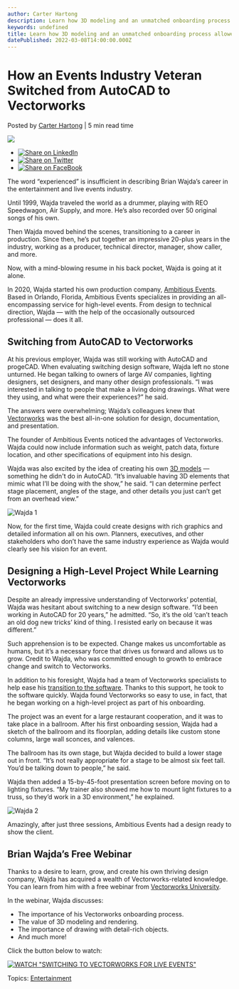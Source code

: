 ```yaml
---
author: Carter Hartong
description: Learn how 3D modeling and an unmatched onboarding process allowed Ambitious Events to create exceptional designs for high-profile clientele. 
keywords: undefined
title: Learn how 3D modeling and an unmatched onboarding process allowed Ambitious Events to create exceptional designs for high-profile clientele.  
datePublished: 2022-03-08T14:00:00.000Z
---
```

  

# How an Events Industry Veteran Switched from AutoCAD to Vectorworks

 Posted by [Carter Hartong](https://blog.vectorworks.net/author/carter-hartong) | 5 min read time 

![](https://blog.vectorworks.net/hubfs/Blog%20Images/220223_Brian%20Wajda/Wajda%201.png) 

* [![Share on LinkedIn](https://2659751.fs1.hubspotusercontent-na1.net/hubfs/2659751/michaelDemo/share-LI.png)](http://www.linkedin.com/shareArticle?mini=true&url=https%3A%2F%2Fblog.vectorworks.net%2Fwhy-ambitious-events-chose-vectorworks)
* [![Share on Twitter](https://2659751.fs1.hubspotusercontent-na1.net/hubfs/2659751/michaelDemo/share-TW.png)](https://www.twitter.com/share?text=How%20an%20Events%20Industry%20Veteran%20Switched%20from%20AutoCAD%20to%20Vectorworks&url=https%3A%2F%2Fblog.vectorworks.net%2Fwhy-ambitious-events-chose-vectorworks&via=PMGTweets)
* [![Share on FaceBook](https://2659751.fs1.hubspotusercontent-na1.net/hubfs/2659751/michaelDemo/share-FB.png)](https://www.facebook.com/sharer/sharer.php?u=https%3A%2F%2Fblog.vectorworks.net%2Fwhy-ambitious-events-chose-vectorworks)

The word “experienced” is insufficient in describing Brian Wajda’s career in the entertainment and live events industry.

Until 1999, Wajda traveled the world as a drummer, playing with REO Speedwagon, Air Supply, and more. He’s also recorded over 50 original songs of his own.   

Then Wajda moved behind the scenes, transitioning to a career in production. Since then, he’s put together an impressive 20-plus years in the industry, working as a producer, technical director, manager, show caller, and more. 

Now, with a mind-blowing resume in his back pocket, Wajda is going at it alone.

In 2020, Wajda started his own production company, [Ambitious Events](https://www.ambitiousevents.net/). Based in Orlando, Florida, Ambitious Events specializes in providing an all-encompassing service for high-level events. From design to technical direction, Wajda — with the help of the occasionally outsourced professional — does it all.

## Switching from AutoCAD to Vectorworks

At his previous employer, Wajda was still working with AutoCAD and progeCAD. When evaluating switching design software, Wajda left no stone unturned. He began talking to owners of large AV companies, lighting designers, set designers, and many other design professionals. “I was interested in talking to people that make a living doing drawings. What were they using, and what were their experiences?” he said.

The answers were overwhelming; Wajda’s colleagues knew that [Vectorworks](https://www.vectorworks.net/spotlight) was the best all-in-one solution for design, documentation, and presentation.

The founder of Ambitious Events noticed the advantages of Vectorworks. Wajda could now include information such as weight, patch data, fixture location, and other specifications of equipment into his design. 

Wajda was also excited by the idea of creating his own [3D models](../../../net/vectorworks/blog/the-best-3d-modeling-for-interior-architecture.html) — something he didn't do in AutoCAD. “It’s invaluable having 3D elements that mimic what I’ll be doing with the show,” he said. “I can determine perfect stage placement, angles of the stage, and other details you just can’t get from an overhead view.”

![Wajda 1](https://blog.vectorworks.net/hs-fs/hubfs/Blog%20Images/220223_Brian%20Wajda/Wajda%201.png?width=1440&name=Wajda%201.png)

Now, for the first time, Wajda could create designs with rich graphics and detailed information all on his own. Planners, executives, and other stakeholders who don’t have the same industry experience as Wajda would clearly see his vision for an event.

## Designing a High-Level Project While Learning Vectorworks

Despite an already impressive understanding of Vectorworks’ potential, Wajda was hesitant about switching to a new design software. “I’d been working in AutoCAD for 20 years,” he admitted. “So, it’s the old ‘can’t teach an old dog new tricks’ kind of thing. I resisted early on because it was different.”

Such apprehension is to be expected. Change makes us uncomfortable as humans, but it’s a necessary force that drives us forward and allows us to grow. Credit to Wajda, who was committed enough to growth to embrace change and switch to Vectorworks.

In addition to his foresight, Wajda had a team of Vectorworks specialists to help ease his [transition to the software](../../../net/vectorworks/blog/switching-to-vectorworks-in-6-actionable-steps.html). Thanks to this support, he took to the software quickly. Wajda found Vectorworks so easy to use, in fact, that he began working on a high-level project as part of his onboarding.

The project was an event for a large restaurant cooperation, and it was to take place in a ballroom. After his first onboarding session, Wajda had a sketch of the ballroom and its floorplan, adding details like custom stone columns, large wall sconces, and valences.

The ballroom has its own stage, but Wajda decided to build a lower stage out in front. “It’s not really appropriate for a stage to be almost six feet tall. You’d be talking down to people,” he said.

Wajda then added a 15-by-45-foot presentation screen before moving on to lighting fixtures. “My trainer also showed me how to mount light fixtures to a truss, so they’d work in a 3D environment,” he explained.

![Wajda 2](https://blog.vectorworks.net/hs-fs/hubfs/Blog%20Images/220223_Brian%20Wajda/Wajda%202.png?width=1400&name=Wajda%202.png)

Amazingly, after just three sessions, Ambitious Events had a design ready to show the client.

## Brian Wajda’s Free Webinar

Thanks to a desire to learn, grow, and create his own thriving design company, Wajda has acquired a wealth of Vectorworks-related knowledge. You can learn from him with a free webinar from [Vectorworks University](https://university.vectorworks.net).

In the webinar, Wajda discusses:

* The importance of his Vectorworks onboarding process.
* The value of 3D modeling and rendering.
* The importance of drawing with detail-rich objects.
* And much more!

Click the button below to watch:

[![WATCH "SWITCHING TO VECTORWORKS FOR LIVE EVENTS"](https://no-cache.hubspot.com/cta/default/3018241/d77bdd0f-d60e-405b-8a1e-a08742bfcc09.png)](https://cta-redirect.hubspot.com/cta/redirect/3018241/d77bdd0f-d60e-405b-8a1e-a08742bfcc09) 

 Topics: [Entertainment](https://blog.vectorworks.net/topic/entertainment) 

  
